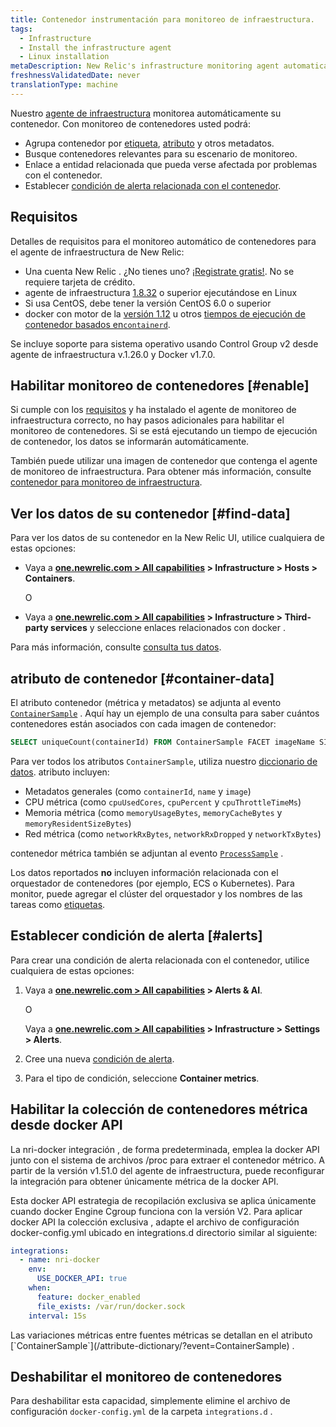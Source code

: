 ```yaml
---
title: Contenedor instrumentación para monitoreo de infraestructura.
tags:
  - Infrastructure
  - Install the infrastructure agent
  - Linux installation
metaDescription: New Relic's infrastructure monitoring agent automatically instruments container runtimes to collect container metrics and metadata.
freshnessValidatedDate: never
translationType: machine
---
```


Nuestro [agente de infraestructura](/docs/welcome-new-relic-infrastructure) monitorea automáticamente su contenedor. Con monitoreo de contenedores usted podrá:

* Agrupa contenedor por [etiqueta](/docs/new-relic-one/use-new-relic-one/core-concepts/tagging-use-tags-organize-group-what-you-monitor), [atributo](#container-data) y otros metadatos.
* Busque contenedores relevantes para su escenario de monitoreo.
* Enlace a entidad relacionada que pueda verse afectada por problemas con el contenedor.
* Establecer [condición de alerta relacionada con el contenedor](#alerts).

## Requisitos

Detalles de requisitos para el monitoreo automático de contenedores para el agente de infraestructura de New Relic:

* Una cuenta New Relic . ¿No tienes uno? [¡Registrate gratis!](https://newrelic.com/signup). No se requiere tarjeta de crédito.
* agente de infraestructura [1.8.32](/docs/release-notes/infrastructure-release-notes/infrastructure-agent-release-notes/new-relic-infrastructure-agent-1832) o superior ejecutándose en Linux
* Si usa CentOS, debe tener la versión CentOS 6.0 o superior
* docker con motor de la [versión 1.12](https://docs.docker.com/engine/release-notes/prior-releases/#1120-2016-07-28) u otros [tiempos de ejecución de contenedor basados en`containerd`](https://kubernetes.io/docs/setup/production-environment/container-runtimes).

<Callout variant="important">
  Se incluye soporte para sistema operativo usando Control Group v2 desde agente de infraestructura v.1.26.0 y Docker v1.7.0.
</Callout>

## Habilitar monitoreo de contenedores [#enable]

Si cumple con los [requisitos](#requirements) y ha instalado el agente de monitoreo de infraestructura correcto, no hay pasos adicionales para habilitar el monitoreo de contenedores. Si se está ejecutando un tiempo de ejecución de contenedor, los datos se informarán automáticamente.

También puede utilizar una imagen de contenedor que contenga el agente de monitoreo de infraestructura. Para obtener más información, consulte [contenedor para monitoreo de infraestructura](/docs/infrastructure/install-infrastructure-agent/linux-installation/container-infrastructure-monitoring).

<InstallFeedback/>

## Ver los datos de su contenedor [#find-data]

Para ver los datos de su contenedor en la New Relic UI, utilice cualquiera de estas opciones:

* Vaya a <DNT>**[one.newrelic.com > All capabilities](https://one.newrelic.com/all-capabilities) > Infrastructure > Hosts > Containers**</DNT>.

  O

* Vaya a <DNT>**[one.newrelic.com > All capabilities](https://one.newrelic.com/all-capabilities) > Infrastructure > Third-party services**</DNT> y seleccione enlaces relacionados con docker .

Para más información, consulte [consulta tus datos](/docs/using-new-relic/data/understand-data/query-new-relic-data).

## atributo de contenedor [#container-data]

El atributo contenedor (métrica y metadatos) se adjunta al evento [`ContainerSample`](/attribute-dictionary/?event=ContainerSample) . Aquí hay un ejemplo de una consulta para saber cuántos contenedores están asociados con cada imagen de contenedor:

```sql
SELECT uniqueCount(containerId) FROM ContainerSample FACET imageName SINCE 1 HOUR AGO TIMESERIES
```

Para ver todos los atributos `ContainerSample`, utiliza nuestro [diccionario de datos](/attribute-dictionary/?event=ContainerSample). atributo incluyen:

* Metadatos generales (como `containerId`, `name` y `image`)
* CPU métrica (como `cpuUsedCores`, `cpuPercent` y `cpuThrottleTimeMs`)
* Memoria métrica (como `memoryUsageBytes`, `memoryCacheBytes` y `memoryResidentSizeBytes`)
* Red métrica (como `networkRxBytes`, `networkRxDropped` y `networkTxBytes`)

contenedor métrica también se adjuntan al evento [`ProcessSample`](/attribute-dictionary/?event=ProcessSample) .

Los datos reportados **no** incluyen información relacionada con el orquestador de contenedores (por ejemplo, ECS o Kubernetes). Para monitor, puede agregar el clúster del orquestador y los nombres de las tareas como [etiquetas](https://docs.docker.com/ee/ucp/admin/configure/add-labels-to-cluster-nodes/).

## Establecer condición de alerta [#alerts]

Para crear una condición de alerta relacionada con el contenedor, utilice cualquiera de estas opciones:

1. Vaya a <DNT>**[one.newrelic.com > All capabilities](https://one.newrelic.com/all-capabilities) > Alerts & AI**</DNT>.

   O

   Vaya a <DNT>**[one.newrelic.com > All capabilities](https://one.newrelic.com/all-capabilities) > Infrastructure > Settings > Alerts**</DNT>.

2. Cree una nueva [condición de alerta](/docs/alerts/new-relic-alerts/defining-conditions/create-alert-conditions).

3. Para el tipo de condición, seleccione <DNT>**Container metrics**</DNT>.

## Habilitar la colección de contenedores métrica desde docker API

La nri-docker integración , de forma predeterminada, emplea la docker API junto con el sistema de archivos /proc para extraer el contenedor métrico. A partir de la versión v1.51.0 del agente de infraestructura, puede reconfigurar la integración para obtener únicamente métrica de la docker API.

Esta docker API estrategia de recopilación exclusiva se aplica únicamente cuando docker Engine Cgroup funciona con la versión V2. Para aplicar docker API la colección exclusiva , adapte el archivo de configuración docker-config.yml ubicado en integrations.d directorio similar al siguiente:

```yaml
integrations:
  - name: nri-docker
    env:
      USE_DOCKER_API: true
    when:
      feature: docker_enabled
      file_exists: /var/run/docker.sock
    interval: 15s
```

<Callout variant="tip">
  Las variaciones métricas entre fuentes métricas se detallan en el atributo [`ContainerSample`](/attribute-dictionary/?event=ContainerSample) .
</Callout>

## Deshabilitar el monitoreo de contenedores

Para deshabilitar esta capacidad, simplemente elimine el archivo de configuración `docker-config.yml` de la carpeta `integrations.d` .